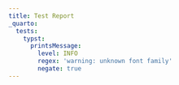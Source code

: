 ```yaml
---
title: Test Report
_quarto:
  tests: 
    typst:
      printsMessage:
        level: INFO
        regex: 'warning: unknown font family'
        negate: true
---
```


```{=typst}
#set text(font: "Amaranth")
Testing my text.
```